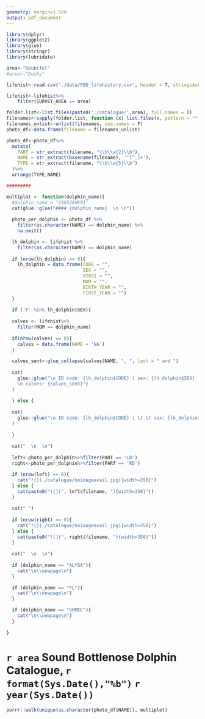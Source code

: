 ```yaml
---
geometry: margin=1.5cm
output: pdf_document
---
```


  
```r
library(dplyr)
library(ggplot2)
library(glue)
library(stringr)
library(lubridate)

area<-"Doubtful"
#area<-"Dusky"

lifehist<-read.csv('./data/FBD_lifehistory.csv', header = T, stringsAsFactors = F)

lifehist<-lifehist%>%
    filter(SURVEY_AREA == area)

folder.list<-list.files(paste0('./catalogue/',area), full.names = T)
filenames<-sapply(folder.list, function (x) list.files(x, pattern = "*.JPG$|*.jpg$", full.names = T, recursive = T))
filenames_unlist<-unlist(filenames, use.names = F)
photo_df<-data.frame(filename = filenames_unlist)

photo_df<-photo_df%>%
  mutate(
    PART = str_extract(filename, "\\b\\w{2}\\b"),
    NAME = str_extract(basename(filename), '^[^_]+'),
    TYPE = str_extract(filename, "\\b\\w{5}\\b")
  )%>%
  arrange(TYPE,NAME)

#########

multiplot <- function(dolphin_name){
  #dolphin_name = "210528UK01"
  cat(glue::glue("#### {dolphin_name}  \n \n"))
  
  photo_per_dolphin <- photo_df %>% 
    filter(as.character(NAME) == dolphin_name) %>% 
    na.omit()

  lh_dolphin <- lifehist %>% 
    filter(as.character(NAME) == dolphin_name)
  
  if (nrow(lh_dolphin) == 0){
    lh_dolphin = data.frame(CODE = "",
                            SEX = "",
                            X2021 = "",
                            MOM = "",
                            BIRTH_YEAR = "",
                            FIRST_YEAR = "")
  }
  
  if ('F' %in% lh_dolphin$SEX){
    
  calves <- lifehist%>%
    filter(MOM == dolphin_name)
  
  if(nrow(calves) == 0){
    calves = data.frame(NAME = 'NA')
  }
  
  calves_sent<-glue_collapse(calves$NAME, ", ", last = " and ")
  
  cat(
    glue::glue("\n ID code: {lh_dolphin$CODE} | sex: {lh_dolphin$SEX} | age: {lh_dolphin$X2021} |  mom: {lh_dolphin$MOM}  | birth yr: {lh_dolphin$BIRTH_YEAR} |  first yr: {lh_dolphin$FIRST_YEAR} | last yr: 
    \n calves: {calves_sent}")
  )
  
  } else {
    
  cat(
    glue::glue("\n ID code: {lh_dolphin$CODE} | \t \t sex: {lh_dolphin$SEX} | age: {lh_dolphin$X2021} |  mom: {lh_dolphin$MOM} | birth yr: {lh_dolphin$BIRTH_YEAR} | first yr: {lh_dolphin$FIRST_YEAR} | last yr: ")
  )
    
  }
  
  cat("  \n  \n")
  
  left<-photo_per_dolphin%>%filter(PART == 'LD')
  right<-photo_per_dolphin%>%filter(PART == 'RD')

  if (nrow(left) == 0){
    cat("![](./catalogue/noimageavail.jpg){width=350}")
  } else {
    cat(paste0("![](", left$filename, "){width=350}"))
  }
  
  cat(" ")
  
  if (nrow(right) == 0){
    cat("![](./catalogue/noimageavail.jpg){width=350}")
  } else {
    cat(paste0("![](", right$filename, "){width=350}"))
  }
  
  cat("  \n  \n")
  
  if (dolphin_name == "ALYSA"){
    cat("\n\\newpage\n")
  }

  if (dolphin_name == "PL"){
    cat("\n\\newpage\n")
  }

  if (dolphin_name == "SHMEE"){
    cat("\n\\newpage\n")
  }
  
}

```
# `r area` Sound Bottlenose Dolphin Catalogue, `r format(Sys.Date(),"%b")` `r year(Sys.Date())`

```r
purrr::walk(unique(as.character(photo_df$NAME)), multiplot)
```